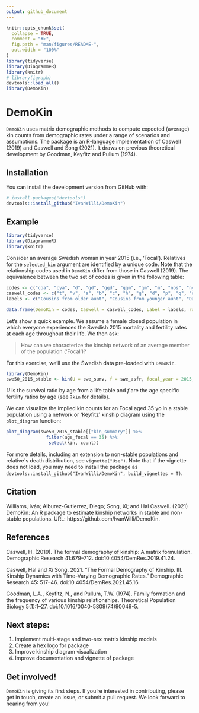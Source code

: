 ```yaml
---
output: github_document
---
```


<!-- README.md is generated from README.Rmd. Please edit that file -->

```r
knitr::opts_chunk$set(
  collapse = TRUE,
  comment = "#>",
  fig.path = "man/figures/README-",
  out.width = "100%"
)
library(tidyverse)
library(DiagrammeR)
library(knitr)
# library(igraph)
devtools::load_all()
library(DemoKin)
```

# DemoKin

`DemoKin` uses matrix demographic methods to compute expected (average) kin counts from demographic rates under a range of scenarios and assumptions. The package is an R-language implementation of Caswell (2019) and Caswell and Song (2021). It draws on previous theoretical development by Goodman, Keyfitz and Pullum (1974).

## Installation

You can install the development version from GitHub with:

``` r
# install.packages("devtools")
devtools::install_github("IvanWilli/DemoKin")
```

## Example

``` r
library(tidyverse)
library(DiagrammeR)
library(knitr)
```


Consider an average Swedish woman in year 2015 (i.e., 'Focal'). 
Relatives for the `selected_kin` argument are identified by a unique code.
Note that the relationship codes used in `DemoKin` differ from those in Caswell (2019). 
The equivalence between the two set of codes is given in the following table:

```r

codes <- c("coa", "cya", "d", "gd", "ggd", "ggm", "gm", "m", "nos", "nys", "oa", "ya", "os", "ys")
caswell_codes <- c("t", "v", "a", "b", "c", "h", "g", "d", "p", "q", "r", "s", "m", "n")
labels <- c("Cousins from older aunt", "Cousins from younger aunt", "Daughter", "Grand-daughter", "Great-grand-daughter", "Great-grandmother", "Grandmother", "Mother", "Nieces from older sister", "Nieces from younger sister", "Aunt older than mother", "Aunt younger than mother", "Older sister", "Younger sister")

data.frame(DemoKin = codes, Caswell = caswell_codes, Label = labels, row.names = NULL) %>% kable(caption = "Equivalence between relative codes between DemoKin and Caswell (2019).")

```

Let's show a quick example. 
We assume a female closed population in which everyone experiences the Swedish 2015 mortality and fertility rates at each age throughout their life.
We then ask:

> How can we characterize the kinship network of an average member of the population ('Focal')?

For this exercise, we'll use the Swedish data pre-loaded with `DemoKin`.

```r
library(DemoKin)
swe50_2015_stable <- kin(U = swe_surv, f = swe_asfr, focal_year = 2015, stable = TRUE)
```

*U* is the survival ratio by age from a life table and *f* are the age specific fertility ratios by age (see `?kin` for details). 

We can visualize the implied kin counts for an Focal aged 35 yo in a stable population using a network or 'Keyfitz' kinship diagram using the `plot_diagram` function:

```r
plot_diagram(swe50_2015_stable[["kin_summary"]] %>% 
               filter(age_focal == 35) %>% 
                select(kin, count))
```

For more details, including an extension to non-stable populations and relative´s death distribution, see `vignette("Use")`.
Note that if the vignette does not load, you may need to install the package as `devtools::install_github("IvanWilli/DemoKin", build_vignettes = T)`.

## Citation

Williams, Iván; Alburez-Gutierrez, Diego; Song, Xi; and Hal Caswell. (2021) DemoKin: An R package to estimate kinship networks in stable and non-stable populations. URL: https://github.com/IvanWilli/DemoKin.

## References

Caswell, H. (2019). The formal demography of kinship: A matrix formulation. Demographic Research 41:679–712. doi:10.4054/DemRes.2019.41.24.

Caswell, Hal and Xi Song. 2021. “The Formal Demography of Kinship. III. Kinship Dynamics with Time-Varying Demographic Rates.” Demographic Research 45: 517–46. doi:10.4054/DemRes.2021.45.16.

Goodman, L.A., Keyfitz, N., and Pullum, T.W. (1974). Family formation and the frequency of various kinship relationships. Theoretical Population Biology 5(1):1–27. doi:10.1016/0040-5809(74)90049-5.

## Next steps:

1. Implement multi-stage and two-sex matrix kinship models
1. Create a hex logo for package
1. Improve kinship diagram visualization
1. Improve documentation and vignette of package 

## Get involved!
  
`DemoKin` is giving its first steps.
If you're interested in contributing, please get in touch, create an issue, or submit a pull request.
We look forward to hearing from you!
